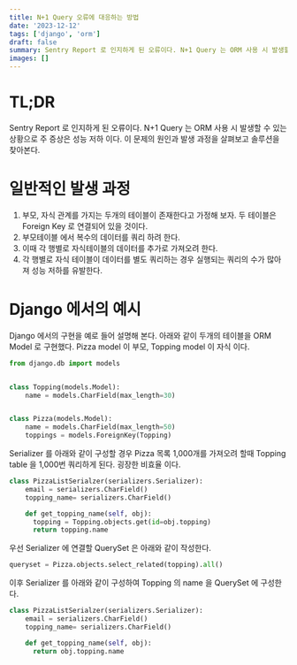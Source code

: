 ```yaml
---
title: N+1 Query 오류에 대응하는 방법
date: '2023-12-12'
tags: ['django', 'orm']
draft: false
summary: Sentry Report 로 인지하게 된 오류이다. N+1 Query 는 ORM 사용 시 발생할 수 있는 상황으로 주 증상은 성능 저하 이다. 이 문제의 원인과 발생 과정을 살펴보고 솔루션을 찾아본다.
images: []
---
```


# TL;DR

Sentry Report 로 인지하게 된 오류이다. N+1 Query 는 ORM 사용 시 발생할 수 있는 상황으로 주 증상은 성능 저하 이다. 이 문제의 원인과 발생 과정을 살펴보고 솔루션을 찾아본다.

# 일반적인 발생 과정

1. 부모, 자식 관계를 가지는 두개의 테이블이 존재한다고 가정해 보자. 두 테이블은 Foreign Key 로 연결되어 있을 것이다.
2. 부모테이블 에서 복수의 데이터를 쿼리 하려 한다.
3. 이때 각 행별로 자식테이블의 데이터를 추가로 가져오려 한다.
4. 각 행별로 자식 테이블이 데이터를 별도 쿼리하는 경우 실행되는 쿼리의 수가 많아져 성능 저하를 유발한다.

# Django 에서의 예시

Django 에서의 구현을 예로 들어 설명해 본다. 아래와 같이 두개의 테이블을 ORM Model 로 구현했다. Pizza model 이 부모, Topping model 이 자식 이다.

```python
from django.db import models


class Topping(models.Model):
    name = models.CharField(max_length=30)


class Pizza(models.Model):
    name = models.CharField(max_length=50)
    toppings = models.ForeignKey(Topping)
```

Serializer 를 아래와 같이 구성할 경우 Pizza 목록 1,000개를 가져오려 할때 Topping table 을 1,000번 쿼리하게 된다. 굉장한 비효율 이다.

```python
class PizzaListSerialzer(serializers.Serializer):
    email = serializers.CharField()
    topping_name= serializers.CharField()

    def get_topping_name(self, obj):
      topping = Topping.objects.get(id=obj.topping)
      return topping.name
```

우선 Serializer 에 연결할 QuerySet 은 아래와 같이 작성한다.

```python
queryset = Pizza.objects.select_related(topping).all()
```

이후 Serializer 를 아래와 같이 구성하여 Topping 의 name 을 QuerySet 에 구성한다.


```python
class PizzaListSerialzer(serializers.Serializer):
    email = serializers.CharField()
    topping_name= serializers.CharField()

    def get_topping_name(self, obj):
      return obj.topping.name
```

